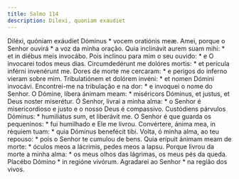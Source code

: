 ```yaml
---
title: Salmo 114
description: Dilexi, quoniam exaudiet
---
```


<div class="side-by-side not-content">
  <span class="text-justify">
    Diléxi, quóniam exáudiet Dóminus * vocem oratiónis meæ.
  </span>
  <span class="text-justify">
    Amei, porque o Senhor ouvirá * a voz da minha oração.
  </span>
  <span class="text-justify">
    Quia inclinávit aurem suam mihi: * et in diébus meis invocábo.
  </span>
  <span class="text-justify">
    Pois inclinou para mim o seu ouvido: * e O invocarei todos meus dias.
  </span>
  <span class="text-justify">
    Circumdedérunt me dolóres mortis: * et perícula inférni invenérunt me.
  </span>
  <span class="text-justify">
    Dores de morte me cercaram: * e perigos do inferno vieram sobre mim.
  </span>
  <span class="text-justify">
    Tribulatiónem et dolórem invéni: * et nomen Dómini invocávi.
  </span>
  <span class="text-justify">
    Encontrei-me na tribulação e na dor: * e invoquei o nome do Senhor.
  </span>
  <span class="text-justify">
    O Dómine, líbera ánimam meam: * miséricors Dóminus, et justus, et Deus
    noster miserétur.
  </span>
  <span class="text-justify">
    Ó Senhor, livrai a minha alma: * o Senhor é misericordioso e justo e o nosso
    Deus é compassivo.
  </span>
  <span class="text-justify">
    Custódiens párvulos Dóminus: * humiliátus sum, et liberávit me.
  </span>
  <span class="text-justify">
    O Senhor é que guarda os pequeninos: * fui humilhado e Ele me livrou.
  </span>
  <span class="text-justify">
    Convértere, ánima mea, in réquiem tuam: * quia Dóminus benefécit tibi.
  </span>
  <span class="text-justify">
    Volta, ó minha alma, ao teu repouso: * pois o Senhor te cumulou de bens.
  </span>
  <span class="text-justify">
    Quia erípuit ánimam meam de morte: * óculos meos a lácrimis, pedes meos a
    lapsu.
  </span>
  <span class="text-justify">
    Porque livrou da morte a minha alma: * os meus olhos das lágrimas, os meus
    pés da queda.
  </span>
  <span class="text-justify">Placébo Dómino * in regióne vivórum.</span>
  <span class="text-justify">Agradarei ao Senhor * na região dos vivos.</span>
</div>
